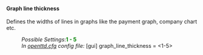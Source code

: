 ====Graph line thickness====
{{en/Feature|1.2|float=right|text=(since 1.2.0)}}

Defines the widths of lines in graphs like the payment graph, company chart etc.

:''Possible Settings'':<span style="color:green">'''1 - 5'''</span>
:''In [[Main/en/Openttd.cfg|openttd.cfg]] config file:'' [gui] graph_line_thickness = <1-5>
{{en/-}}